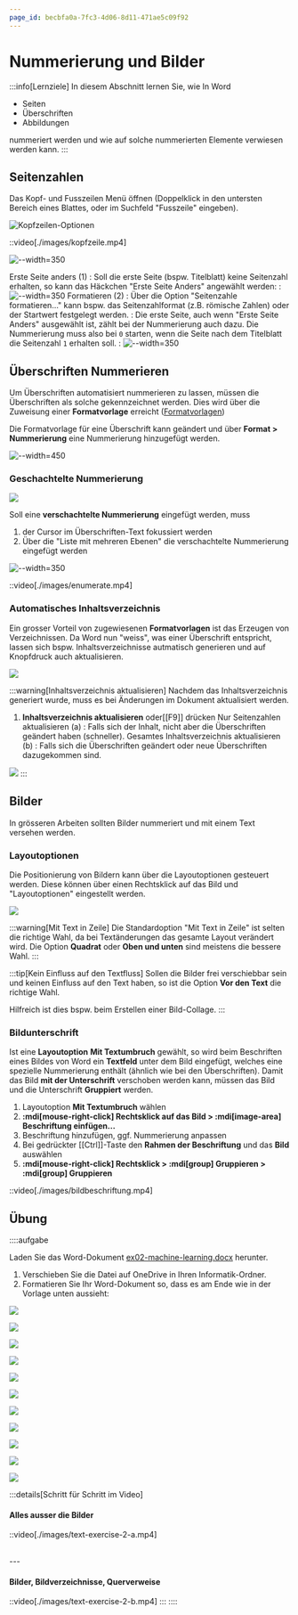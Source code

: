 ```yaml
---
page_id: becbfa0a-7fc3-4d06-8d11-471ae5c09f92
---
```


# Nummerierung und Bilder

:::info[Lernziele]
In diesem Abschnitt lernen Sie, wie In Word
- Seiten
- Überschriften
- Abbildungen

nummeriert werden und wie auf solche nummerierten Elemente verwiesen werden kann.
:::

## Seitenzahlen

Das Kopf- und Fusszeilen Menü öffnen (Doppelklick in den untersten Bereich eines Blattes, oder im Suchfeld "Fusszeile" eingeben).

![Kopfzeilen-Optionen](./images/kopfzeile.jpg)

::video[./images/kopfzeile.mp4]

![--width=350](./images/word-seitenzahl.png)

Erste Seite anders (1)
: Soll die erste Seite (bspw. Titelblatt) keine Seitenzahl erhalten, so kann das Häckchen "Erste Seite Anders" angewählt werden:
: ![--width=350](./images/word-seitenzahl-erste-seite-anders.png)
Formatieren (2)
: Über die Option "Seitenzahle formatieren..." kann bspw. das Seitenzahlformat (z.B. römische Zahlen) oder der Startwert festgelegt werden.
: Die erste Seite, auch wenn "Erste Seite Anders" ausgewählt ist, zählt bei der Nummerierung auch dazu. Die Nummerierung muss also bei `0` starten, wenn die Seite nach dem Titelblatt die Seitenzahl `1` erhalten soll.
: ![--width=350](./images/word-seitenzahl-format.png)

## Überschriften Nummerieren

Um Überschriften automatisiert nummerieren zu lassen, müssen die Überschriften als solche gekennzeichnet werden. Dies wird über die Zuweisung einer **Formatvorlage** erreicht ([Formatvorlagen](./02-dokumentstruktur.mdx#absatz))

Die Formatvorlage für eine Überschrift kann geändert und über __Format > Nummerierung__ eine Nummerierung hinzugefügt werden. 

![--width=450](./images/word-formatvorlage-nummerierung.png)

### Geschachtelte Nummerierung

<div style={{maxWidth: '350px', border: '1px solid var(--ifm-color-primary)'}}>

![](./images/word-nummerierung.png)

</div>

Soll eine **verschachtelte Nummerierung** eingefügt werden, muss
1. der Cursor im Überschriften-Text fokussiert werden
2. Über die "Liste mit mehreren Ebenen" die verschachtelte Nummerierung eingefügt werden

![--width=350](./images/word-nummerierung-edit.png)

::video[./images/enumerate.mp4]

### Automatisches Inhaltsverzeichnis

Ein grosser Vorteil von zugewiesenen **Formatvorlagen** ist das Erzeugen von Verzeichnissen. Da Word nun "weiss", was einer Überschrift entspricht, lassen sich bspw. Inhaltsverzeichnisse autmatisch generieren und auf Knopfdruck auch aktualisieren.

![](./images/word-inhaltsverzeichnis.gif)

:::warning[Inhaltsverzeichnis aktualisieren]
Nachdem das Inhaltsverzeichnis generiert wurde, muss es bei Änderungen im Dokument aktualisiert werden. 
1. __Inhaltsverzeichnis aktualisieren__ oder[[F9]] drücken
Nur Seitenzahlen aktualisieren (a)
: Falls sich der Inhalt, nicht aber die Überschriften geändert haben (schneller).
Gesamtes Inhaltsverzeichnis aktualisieren (b)
: Falls sich die Überschriften geändert oder neue Überschriften dazugekommen sind.

![](./images/inhaltsverzeichnis.png)
:::

## Bilder
In grösseren Arbeiten sollten Bilder nummeriert und mit einem Text versehen werden.

### Layoutoptionen

Die Positionierung von Bildern kann über die Layoutoptionen gesteuert werden. Diese können über einen Rechtsklick auf das Bild und "Layoutoptionen" eingestellt werden.

![](./images/word-bilder.gif)

:::warning[Mit Text in Zeile]
Die Standardoption "Mit Text in Zeile" ist selten die richtige Wahl, da bei Textänderungen das gesamte Layout verändert wird.
Die Option __Quadrat__ oder __Oben und unten__ sind meistens die bessere Wahl.
:::

:::tip[Kein Einfluss auf den Textfluss]
Sollen die Bilder frei verschiebbar sein und keinen Einfluss auf den Text haben, so ist die Option __Vor den Text__ die richtige Wahl.

Hilfreich ist dies bspw. beim Erstellen einer Bild-Collage.
:::

### Bildunterschrift
Ist eine **Layoutoption** __Mit Textumbruch__ gewählt, so wird beim Beschriften eines Bildes von Word ein **Textfeld** unter dem Bild eingefügt, welches eine spezielle Nummerierung enthält (ähnlich wie bei den Überschriften).
Damit das Bild **mit der Unterschrift** verschoben werden kann, müssen das Bild und die Unterschrift **Gruppiert** werden.

1. Layoutoption __Mit Textumbruch__ wählen
2. __:mdi[mouse-right-click] Rechtsklick auf das Bild > :mdi[image-area] Beschriftung einfügen...__
3. Beschriftung hinzufügen, ggf. Nummerierung anpassen
4. Bei gedrückter [[Ctrl]]-Taste den **Rahmen der Beschriftung** und das **Bild** auswählen
5. __:mdi[mouse-right-click] Rechtsklick > :mdi[group] Gruppieren > :mdi[group] Gruppieren__

::video[./images/bildbeschriftung.mp4]

## Übung

::::aufgabe
<Answer type="state" id="213ec6ee-34bf-4726-b0b9-c0bb3bcc2ddc" />

Laden Sie das Word-Dokument [ex02-machine-learning.docx](files/ex02-machine-learning.docx) herunter.

1. Verschieben Sie die Datei auf OneDrive in Ihren Informatik-Ordner.
2. Formatieren Sie Ihr Word-Dokument so, dass es am Ende wie in der Vorlage unten aussieht:


<div style={{maxHeight: '450px', overflow: 'auto'}}>

![](./images/word-nummerierung-01.png)

![](./images/word-nummerierung-02.png)

![](./images/word-nummerierung-03.png)

![](./images/word-nummerierung-04.png)

![](./images/word-nummerierung-05.png)

![](./images/word-nummerierung-06.png)

![](./images/word-nummerierung-07.png)

![](./images/word-nummerierung-08.png)

![](./images/word-nummerierung-09.png)

![](./images/word-nummerierung-10.png)

![](./images/word-nummerierung-11.png)

</div>

<Answer type="text" id="138d2c09-12da-446d-9a27-ffe5a5d24816" placeholder="✍️ Notizen..." />

:::details[Schritt für Schritt im Video]
#### Alles ausser die Bilder

::video[./images/text-exercise-2-a.mp4]

<br />
---

#### Bilder, Bildverzeichnisse, Querverweise

::video[./images/text-exercise-2-b.mp4]
:::
::::

